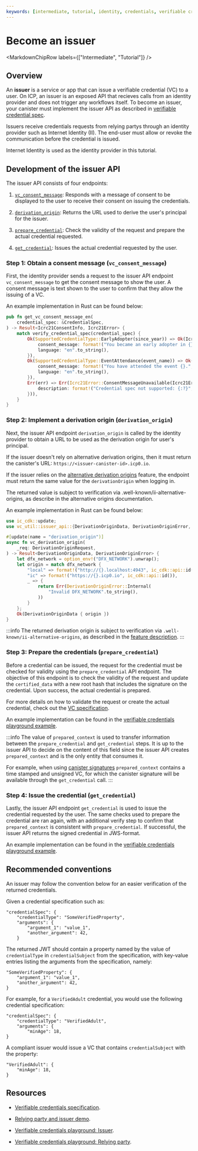 ```yaml
---
keywords: [intermediate, tutorial, identity, credentials, verifiable credentials, issuer]
---
```



# Become an issuer

<MarkdownChipRow labels={["Intermediate", "Tutorial"]} />

## Overview

An **issuer** is a service or app that can issue a verifiable credential (VC) to a user. On ICP, an issuer is an exposed API that recieves calls from an identity provider and does not trigger any workflows itself. To become an issuer, your canister must implement the issuer API as described in [verifiable credential spec](https://github.com/dfinity/internet-identity/blob/main/docs/vc-spec.md).

Issuers receive credentials requests from relying partys through an identity provider such as Internet Identity (II). The end-user must allow or revoke the communication before the credential is issued.

Internet Identity is used as the identity provider in this tutorial.

## Development of the issuer API

The issuer API consists of four endpoints:

1. [`vc_consent_message`](https://github.com/dfinity/internet-identity/blob/main/docs/vc-spec.md#1-consent-message): Responds with a message of consent to be displayed to the user to receive their consent on issuing the credentials.

2. [`derivation_origin`](https://github.com/dfinity/internet-identity/blob/main/docs/vc-spec.md#2-derivation-origin): Returns the URL used to derive the user's principal for the issuer. 

3. [`prepare_credential`](https://github.com/dfinity/internet-identity/blob/main/docs/vc-spec.md#3-prepare-credential): Check the validity of the request and prepare the actual credential requested.

4. [`get_credential`](https://github.com/dfinity/internet-identity/blob/main/docs/vc-spec.md#4-get-credential): Issues the actual credential requested by the user.

### Step 1: Obtain a consent message (`vc_consent_message`)

First, the identity provider sends a request to the issuer API endpoint `vc_consent_message` to get the consent message to show the user. A consent message is text shown to the user to confirm that they allow the issuing of a VC.

An example implementation in Rust can be found below:

```rust
pub fn get_vc_consent_message_en(
    credential_spec: &CredentialSpec,
) -> Result<Icrc21ConsentInfo, Icrc21Error> {
    match verify_credential_spec(credential_spec) {
        Ok(SupportedCredentialType::EarlyAdopter(since_year)) => Ok(Icrc21ConsentInfo {
            consent_message: format!("You became an early adopter in {}.", since_year),
            language: "en".to_string(),
        }),
        Ok(SupportedCredentialType::EventAttendance(event_name)) => Ok(Icrc21ConsentInfo {
            consent_message: format!("You have attended the event {}.", event_name),
            language: "en".to_string(),
        }),
        Err(err) => Err(Icrc21Error::ConsentMessageUnavailable(Icrc21ErrorInfo {
            description: format!("Credential spec not supported: {:?}", err),
        })),
    }
}
```

### Step 2: Implement a derivation origin (`derivation_origin`)

Next, the issuer API endpoint `derivation_origin` is called by the identity provider to obtain a URL to be used as the derivation origin for user's principal.

If the issuer doesn't rely on alternative derivation origins, then it must return the canister's URL: `https://<issuer-canister-id>.icp0.io`.

If the issuer relies on the [alternative derivation origins](/docs/current/references/ii-spec#alternative-frontend-origins) feature, the endpoint must return the same value for the `derivationOrigin` when logging in.

The returned value is subject to verification via .well-known/ii-alternative-origins, as describe in the alternative origins documentation.


An example implementation in Rust can be found below:

```rust
use ic_cdk::update;
use vc_util::issuer_api::{DerivationOriginData, DerivationOriginError, DerivationOriginRequest};

#[update(name = "derivation_origin")]
async fn vc_derivation_origin(
    _req: DerivationOriginRequest,
) -> Result<DerivationOriginData, DerivationOriginError> {
    let dfx_network = option_env!("DFX_NETWORK").unwrap();
    let origin = match dfx_network {
        "local" => format!("http://{}.localhost:4943", ic_cdk::api::id()),
        "ic" => format!("https://{}.icp0.io", ic_cdk::api::id()),
        _ => {
            return Err(DerivationOriginError::Internal(
                "Invalid DFX_NETWORK".to_string(),
            ))
        }
    };
    Ok(DerivationOriginData { origin })
}
```

:::info
The returned derivation origin is subject to verification via `.well-known/ii-alternative-origins`, as described in the [feature description](https://internetcomputer.org/docs/current/references/ii-spec#alternative-frontend-origins).
:::

### Step 3: Prepare the credentials (`prepare_credential`)

Before a credential can be issued, the request for the credential must be checked for validity using the `prepare_credential` API endpoint. The objective of this endpoint is to check the validity of the request and update the `certified_data` with a new root hash that includes the signature on the credential. Upon success, the actual credential is prepared.

For more details on how to validate the request or create the actual credential, check out the [VC specification](https://github.com/dfinity/internet-identity/blob/main/docs/vc-spec.md).

An example implementation can be found in the [verifiable credentials playground example](https://github.com/dfinity/vc-playground/blob/b2f8cd5f5397b7b355b6503df5af3789834b79e9/issuer/src/main.rs#L557).

:::info
The value of `prepared_context` is used to transfer information between the `prepare_credential` and `get_credential` steps. It is up to the issuer API to decide on the content of this field since the issuer API creates `prepared_context` and is the only entity that consumes it.

For example, when using [canister signatures](https://internetcomputer.org/docs/current/references/ic-interface-spec#canister-signatures)
`prepared_context` contains a time stamped and unsigned VC, for which the canister signature will be available through the `get_credential` call.
:::

### Step 4: Issue the credential (`get_credential`)

Lastly, the issuer API endpoint `get_credential` is used to issue the credential requested by the user. The same checks used to prepare the credential are ran again, with an additional verify step to confirm that `prepared_context` is consistent with `prepare_credential`. If successful, the issuer API returns the signed credential in JWS-format.

An example implementation can be found in the [verifiable credentials playground example](https://github.com/dfinity/vc-playground/blob/b2f8cd5f5397b7b355b6503df5af3789834b79e9/issuer/src/main.rs#L557).

## Recommended conventions

An issuer may follow the convention below for an easier verification of the returned credentials.

Given a credential specification such as:

```
"credentialSpec": {
    "credentialType": "SomeVerifiedProperty",
    "arguments": {
        "argument_1": "value_1",
        "another_argument": 42,
    }
```

The returned JWT should contain a property named by the value of `credentialType` in `credentialSubject` from the specification, with key-value entries listing the arguments from the specification, namely:

```
"SomeVerifiedProperty": {
    "argument_1": "value_1",
    "another_argument": 42,
}
```

For example, for a `VerifiedAdult` credential, you would use the following credential specification: 

```
"credentialSpec": {
    "credentialType": "VerifiedAdult",
    "arguments": {
        "minAge": 18,
}
```

A compliant issuer would issue a VC that contains `credentialSubject` with the property:

```
"VerifiedAdult": {
    "minAge": 18,
}
```

## Resources

- [Verifiable credentials specification](https://github.com/dfinity/internet-identity/blob/main/docs/vc-spec.md).

- [Relying party and issuer demo](https://github.com/dfinity/vc-playground/blob/main/issuer/src/main.rs).

- [Verifiable credentials playground: Issuer](https://metaissuer.vc/).

- [Verifiable credentials playground: Relying party](https://relyingparty.vc/).
